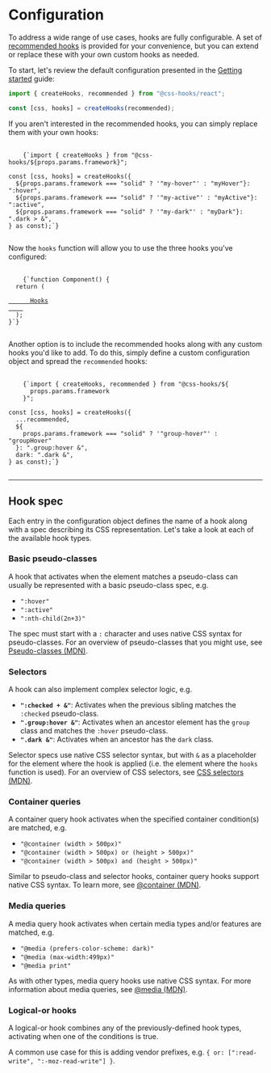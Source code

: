 
# Configuration

To address a wide range of use cases, hooks are fully configurable. A set of
[recommended hooks](./hooks-reference) is provided for your convenience, but you
can extend or replace these with your own custom hooks as needed.

To start, let's review the default configuration presented in the
[Getting started](./getting-started) guide:

```typescript
import { createHooks, recommended } from "@css-hooks/react";

const [css, hooks] = createHooks(recommended);
```

If you aren't interested in the recommended hooks, you can simply replace them
with your own hooks:

<Pre>
  <Code className="language-typescript">
    {`import { createHooks } from "@css-hooks/${props.params.framework}";

const [css, hooks] = createHooks({
  ${props.params.framework === "solid" ? '"my-hover"' : "myHover"}: ":hover",
  ${props.params.framework === "solid" ? '"my-active"' : "myActive"}: ":active",
  ${props.params.framework === "solid" ? '"my-dark"' : "myDark"}: ".dark > &",
} as const);`}
  </Code>
</Pre>

Now the `hooks` function will allow you to use the three hooks you've
configured:

<Pre>
  <Code className="language-typescript">
    {`function Component() {
  return (
    <a
      href="https://css-hooks.com"
      style={hooks({
        color: "blue",
        ${
          props.params.framework === "solid" ? '"my-hover"' : "myHover"
        }: { color: "lightblue" },
        ${
          props.params.framework === "solid" ? '"my-active"' : "myActive"
        }: { color: "red" },
        ${props.params.framework === "solid" ? '"my-dark"' : "myDark"}: {
          color: "lightblue",
          ${
            props.params.framework === "solid" ? '"my-hover"' : "myHover"
          }: { color: "white" },
          ${
            props.params.framework === "solid" ? '"my-active"' : "myActive"
          }: { color: "pink" },
        },
      })}
    >
      Hooks
    </a>
  );
}`}
  </Code>
</Pre>

Another option is to include the recommended hooks along with any custom hooks
you'd like to add. To do this, simply define a custom configuration object and
spread the `recommended` hooks:

<Pre>
  <Code className="language-typescript">
    {`import { createHooks, recommended } from "@css-hooks/${
      props.params.framework
    }";

const [css, hooks] = createHooks({
  ...recommended,
  ${
    props.params.framework === "solid" ? '"group-hover"' : "groupHover"
  }: ".group:hover &",
  dark: ".dark &",
} as const);`}
  </Code>
</Pre>

---

## Hook spec

Each entry in the configuration object defines the name of a hook along with a
spec describing its CSS representation. Let's take a look at each of the
available hook types.

### Basic pseudo-classes

A hook that activates when the element matches a pseudo-class can usually be
represented with a basic pseudo-class spec, e.g.

- `":hover"`
- `":active"`
- `":nth-child(2n+3)"`

The spec must start with a `:` character and uses native CSS syntax for
pseudo-classes. For an overview of pseudo-classes that you might use, see
[Pseudo-classes (MDN)](https://developer.mozilla.org/en-US/docs/Web/CSS/Pseudo-classes).

### Selectors

A hook can also implement complex selector logic, e.g.

- **`":checked + &"`**: Activates when the previous sibling matches the
  `:checked` pseudo-class.
- **`".group:hover &"`**: Activates when an ancestor element has the `group`
  class and matches the `:hover` pseudo-class.
- **`".dark &"`**: Activates when an ancestor has the `dark` class.

Selector specs use native CSS selector syntax, but with `&` as a placeholder for
the element where the hook is applied (i.e. the element where the `hooks`
function is used). For an overview of CSS selectors, see
[CSS selectors (MDN)](https://developer.mozilla.org/en-US/docs/Web/CSS/CSS_selectors).

### Container queries

A container query hook activates when the specified container condition(s) are
matched, e.g.

- `"@container (width > 500px)"`
- `"@container (width > 500px) or (height > 500px)"`
- `"@container (width > 500px) and (height > 500px)"`

Similar to pseudo-class and selector hooks, container query hooks support native
CSS syntax. To learn more, see
[@container (MDN)](https://developer.mozilla.org/en-US/docs/Web/CSS/@container).

### Media queries

A media query hook activates when certain media types and/or features are
matched, e.g.

- `"@media (prefers-color-scheme: dark)"`
- `"@media (max-width:499px)"`
- `"@media print"`

As with other types, media query hooks use native CSS syntax. For more
information about media queries, see
[@media (MDN)](https://developer.mozilla.org/en-US/docs/Web/CSS/@media).

### Logical-or hooks

A logical-or hook combines any of the previously-defined hook types, activating
when one of the conditions is true.

A common use case for this is adding vendor prefixes, e.g.
`{ or: [":read-write", ":-moz-read-write"] }`.
